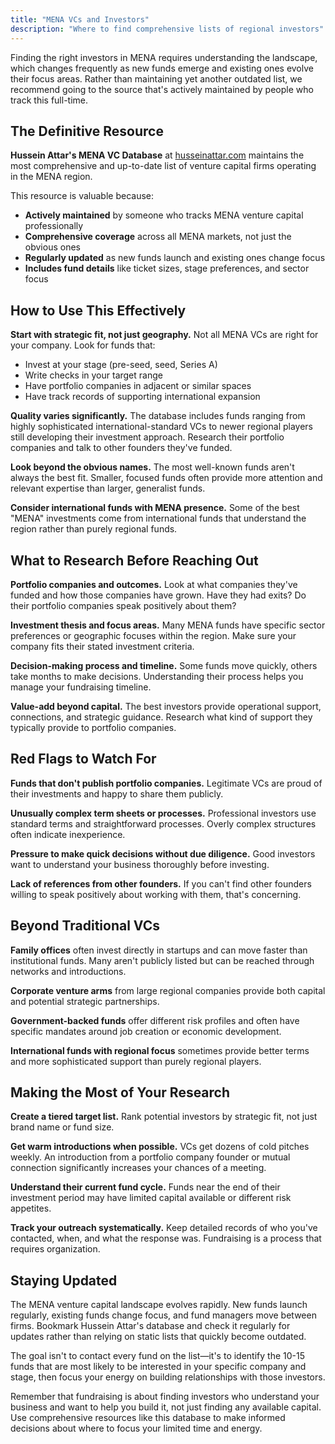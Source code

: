```yaml
---
title: "MENA VCs and Investors"
description: "Where to find comprehensive lists of regional investors"
---
```


Finding the right investors in MENA requires understanding the landscape, which changes frequently as new funds emerge and existing ones evolve their focus areas. Rather than maintaining yet another outdated list, we recommend going to the source that's actively maintained by people who track this full-time.

## The Definitive Resource

**Hussein Attar's MENA VC Database** at [husseinattar.com](https://www.husseinattar.com/en/venture-capital-saudi-arabia/) maintains the most comprehensive and up-to-date list of venture capital firms operating in the MENA region.

This resource is valuable because:
- **Actively maintained** by someone who tracks MENA venture capital professionally
- **Comprehensive coverage** across all MENA markets, not just the obvious ones
- **Regularly updated** as new funds launch and existing ones change focus
- **Includes fund details** like ticket sizes, stage preferences, and sector focus

## How to Use This Effectively

**Start with strategic fit, not just geography.** Not all MENA VCs are right for your company. Look for funds that:
- Invest at your stage (pre-seed, seed, Series A)
- Write checks in your target range
- Have portfolio companies in adjacent or similar spaces
- Have track records of supporting international expansion

**Quality varies significantly.** The database includes funds ranging from highly sophisticated international-standard VCs to newer regional players still developing their investment approach. Research their portfolio companies and talk to other founders they've funded.

**Look beyond the obvious names.** The most well-known funds aren't always the best fit. Smaller, focused funds often provide more attention and relevant expertise than larger, generalist funds.

**Consider international funds with MENA presence.** Some of the best "MENA" investments come from international funds that understand the region rather than purely regional funds.

## What to Research Before Reaching Out

**Portfolio companies and outcomes.** Look at what companies they've funded and how those companies have grown. Have they had exits? Do their portfolio companies speak positively about them?

**Investment thesis and focus areas.** Many MENA funds have specific sector preferences or geographic focuses within the region. Make sure your company fits their stated investment criteria.

**Decision-making process and timeline.** Some funds move quickly, others take months to make decisions. Understanding their process helps you manage your fundraising timeline.

**Value-add beyond capital.** The best investors provide operational support, connections, and strategic guidance. Research what kind of support they typically provide to portfolio companies.

## Red Flags to Watch For

**Funds that don't publish portfolio companies.** Legitimate VCs are proud of their investments and happy to share them publicly.

**Unusually complex term sheets or processes.** Professional investors use standard terms and straightforward processes. Overly complex structures often indicate inexperience.

**Pressure to make quick decisions without due diligence.** Good investors want to understand your business thoroughly before investing.

**Lack of references from other founders.** If you can't find other founders willing to speak positively about working with them, that's concerning.

## Beyond Traditional VCs

**Family offices** often invest directly in startups and can move faster than institutional funds. Many aren't publicly listed but can be reached through networks and introductions.

**Corporate venture arms** from large regional companies provide both capital and potential strategic partnerships.

**Government-backed funds** offer different risk profiles and often have specific mandates around job creation or economic development.

**International funds with regional focus** sometimes provide better terms and more sophisticated support than purely regional players.

## Making the Most of Your Research

**Create a tiered target list.** Rank potential investors by strategic fit, not just brand name or fund size.

**Get warm introductions when possible.** VCs get dozens of cold pitches weekly. An introduction from a portfolio company founder or mutual connection significantly increases your chances of a meeting.

**Understand their current fund cycle.** Funds near the end of their investment period may have limited capital available or different risk appetites.

**Track your outreach systematically.** Keep detailed records of who you've contacted, when, and what the response was. Fundraising is a process that requires organization.

## Staying Updated

The MENA venture capital landscape evolves rapidly. New funds launch regularly, existing funds change focus, and fund managers move between firms. Bookmark Hussein Attar's database and check it regularly for updates rather than relying on static lists that quickly become outdated.

The goal isn't to contact every fund on the list—it's to identify the 10-15 funds that are most likely to be interested in your specific company and stage, then focus your energy on building relationships with those investors.

Remember that fundraising is about finding investors who understand your business and want to help you build it, not just finding any available capital. Use comprehensive resources like this database to make informed decisions about where to focus your limited time and energy.